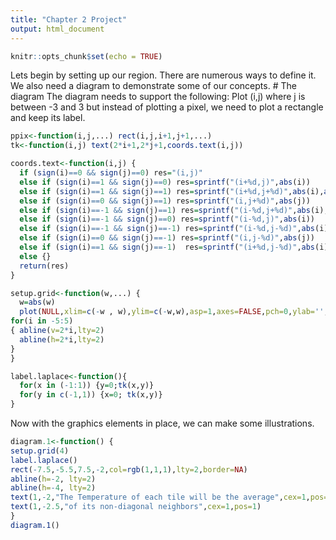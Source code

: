 ```yaml
---
title: "Chapter 2 Project"
output: html_document
---
```


```r
knitr::opts_chunk$set(echo = TRUE)
```
Lets begin by setting up our region.  There are numerous ways to define it.  We also need a diagram to demonstrate some of our concepts.
# The diagram
The diagram needs to support the following: Plot (i,j) where j is between -3 and 3 but instead of plotting a pixel, we need to plot a rectangle and keep its label.  
```r

ppix<-function(i,j,...) rect(i,j,i+1,j+1,...)
tk<-function(i,j) text(2*i+1,2*j+1,coords.text(i,j))

coords.text<-function(i,j) {
  if (sign(i)==0 && sign(j)==0) res="(i,j)"
  else if (sign(i)==1 && sign(j)==0) res=sprintf("(i+%d,j)",abs(i))
  else if (sign(i)==1 && sign(j)==1) res=sprintf("(i+%d,j+%d)",abs(i),abs(j))
  else if (sign(i)==0 && sign(j)==1) res=sprintf("(i,j+%d)",abs(j))
  else if (sign(i)==-1 && sign(j)==1) res=sprintf("(i-%d,j+%d)",abs(i),abs(j))
  else if (sign(i)==-1 && sign(j)==0) res=sprintf("(i-%d,j)",abs(i))
  else if (sign(i)==-1 && sign(j)==-1) res=sprintf("(i-%d,j-%d)",abs(i),abs(j))
  else if (sign(i)==0 && sign(j)==-1) res=sprintf("(i,j-%d)",abs(j))
  else if (sign(i)==1 && sign(j)==-1)  res=sprintf("(i+%d,j-%d)",abs(i),abs(j))
  else {}
  return(res)
}

setup.grid<-function(w,...) {
  w=abs(w)
  plot(NULL,xlim=c(-w , w),ylim=c(-w,w),asp=1,axes=FALSE,pch=0,ylab='',xlab='',...)
for(i in -5:5)
{ abline(v=2*i,lty=2)
  abline(h=2*i,lty=2)
}
}

label.laplace<-function(){
  for(x in (-1:1)) {y=0;tk(x,y)}
  for(y in c(-1,1)) {x=0; tk(x,y)}
}
```
Now with the graphics elements in place, we can make some illustrations.
```r
diagram.1<-function() {
setup.grid(4)
label.laplace()
rect(-7.5,-5.5,7.5,-2,col=rgb(1,1,1),lty=2,border=NA)
abline(h=-2, lty=2)
abline(h=-4, lty=2)
text(1,-2,"The Temperature of each tile will be the average",cex=1,pos=1)
text(1,-2.5,"of its non-diagonal neighbors",cex=1,pos=1)
}
diagram.1()
```
